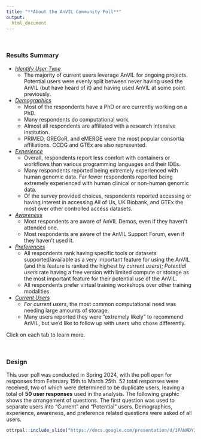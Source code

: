 ```yaml
---
title: "**About the AnVIL Community Poll**"
output:
  html_document
---
```


<br>

### **Results Summary**

- [*Identify User Type*](https://hutchdatascience.org/AnVIL_Poll_2024/IdentifyTypeOfUsers.html)
  -  The majority of current users leverage AnVIL for ongoing projects. Potential users were evenly split between never having used the AnVIL (but have heard of it) and having used AnVIL at some point previously.
- [*Demographics*](https://hutchdatascience.org/AnVIL_Poll_2024/Demographics.html)
  - Most of the respondents have a PhD or are currently working on a PhD.
  - Many respondents do computational work.
  - Almost all respondents are affiliated with a research intensive institution.
  - PRIMED, GREGoR, and eMERGE were the most popular consortia affiliations. CCDG and GTEx are also represented.
- [*Experience*](https://hutchdatascience.org/AnVIL_Poll_2024/Experience.html)
  - Overall, respondents report less comfort with containers or workflows than various programming languages and their IDEs.
  - Many respondents reported being extremely experienced with human genomic data. Far fewer respondents reported being extremely experienced with human clinical or non-human genomic data.
  - Of the survey provided choices, respondents reported accessing or having interest in accessing All of Us, UK Biobank, and GTEx the most over other controlled access datasets.
- [*Awareness*](https://hutchdatascience.org/AnVIL_Poll_2024/Awareness.html)
  - Most respondents are aware of AnVIL Demos, even if they haven't attended one.
  - Most respondents are aware of the AnVIL Support Forum, even if they haven't used it.
- [*Preferences*](https://hutchdatascience.org/AnVIL_Poll_2024/Preferences.html)
  - All respondents rank having specific tools or datasets supported/available as a very important feature for using the AnVIL (and this feature is ranked the highest by *current users*); *Potential users* rate having a free version with limited compute or storage as the most important feature for their potential use of the AnVIL.
  - All respondents prefer virtual training workshops over other training modalities
- [*Current Users*](https://hutchdatascience.org/AnVIL_Poll_2024/CurrentUserQs.html)
  - *For current users*, the most common computational need was needing large amounts of storage.
  - Many users reported they were "extremely likely" to recommend AnVIL, but we'd like to follow up with users who chose differently.

Click on each tab to learn more.

<br>

### **Design**

This user poll was conducted in Spring 2024, with the poll open for responses from February 15th to March 25th. 52 total responses were received, two of which were determined to be duplicate users, leaving a total of **50 user responses** used in the analysis. The following graphic shows the arrangement of questions. The first question was used to separate users into "Current" and "Potential" users. Demographics, experience, awareness, and preference related questions were asked of all users.

```r
ottrpal::include_slide("https://docs.google.com/presentation/d/1PANHDY3T9wpEX1GBYcqkdYMG0c20UeZPH2pwjHFcLik/edit#slide=id.g272f622aea5_0_34")
```
